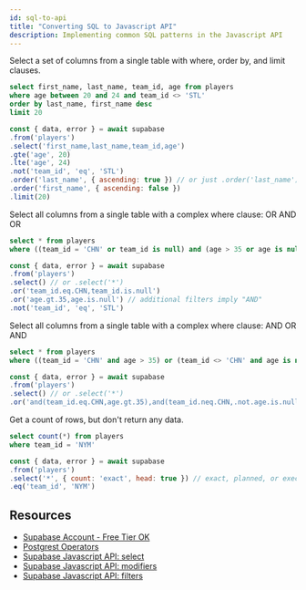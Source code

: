 ```yaml
---
id: sql-to-api
title: "Converting SQL to Javascript API"
description: Implementing common SQL patterns in the Javascript API
---
```



<!-- @TODO: this one is a very daunting read on first attempt. Need to check what is the purpose of it? -->

Select a set of columns from a single table with where, order by, and limit clauses.

```sql
select first_name, last_name, team_id, age from players 
where age between 20 and 24 and team_id <> 'STL'
order by last_name, first_name desc
limit 20
```

```js
const { data, error } = await supabase
.from('players')
.select('first_name,last_name,team_id,age')
.gte('age', 20)
.lte('age', 24)
.not('team_id', 'eq', 'STL')
.order('last_name', { ascending: true }) // or just .order('last_name')
.order('first_name', { ascending: false })
.limit(20)
```

Select all columns from a single table with a complex where clause: OR AND OR

```sql
select * from players
where ((team_id = 'CHN' or team_id is null) and (age > 35 or age is null))
```

```js
const { data, error } = await supabase
.from('players')
.select() // or .select('*')
.or('team_id.eq.CHN,team_id.is.null')
.or('age.gt.35,age.is.null') // additional filters imply "AND"
.not('team_id', 'eq', 'STL')
```

Select all columns from a single table with a complex where clause: AND OR AND

```sql
select * from players
where ((team_id = 'CHN' and age > 35) or (team_id <> 'CHN' and age is not null))
```

```js
const { data, error } = await supabase
.from('players')
.select() // or .select('*')
.or('and(team_id.eq.CHN,age.gt.35),and(team_id.neq.CHN,.not.age.is.null)')
```

Get a count of rows, but don't return any data.

```sql
select count(*) from players
where team_id = 'NYM'
```

```js
const { data, error } = await supabase
.from('players')
.select('*', { count: 'exact', head: true }) // exact, planned, or executed
.eq('team_id', 'NYM')
```

## Resources

* [Supabase Account - Free Tier OK](https://supabase.io)
* [Postgrest Operators](https://postgrest.org/en/stable/api.html#operators)
* [Supabase Javascript API: select](https://supabase.io/docs/reference/javascript/select)
* [Supabase Javascript API: modifiers](https://supabase.io/docs/reference/javascript/using-modifiers)
* [Supabase Javascript API: filters](https://supabase.io/docs/reference/javascript/using-filters)


